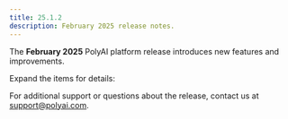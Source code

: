 ```yaml
---
title: 25.1.2
description: February 2025 release notes.
---
```


The **February 2025** PolyAI platform release introduces new features and improvements.

Expand the items for details:

<AccordionGroup>

<Accordion title="View knowledge base differences between versions" icon="book-open">
</Accordion>

<Accordion title="Function latency control" icon="wifi">
</Accordion>

<Accordion title="Audio management - upload audio" icon="volume-high">
</Accordion>

<Accordion title="Send SMS inline" icon="comment-dots">
</Accordion>

<Accordion title="Encoding variants in RAG" icon="layer-group">
</Accordion>

<Accordion title="Managing transition functions in a flow" icon="arrow-right-arrow-left">
</Accordion>

<Accordion title="Conversation review annotations" icon="magnifying-glass">
</Accordion>

<Accordion title="Agent config management" icon="gears">
</Accordion>

</AccordionGroup>

For additional support or questions about the release, contact us at [support@polyai.com](mailto:support@polyai.com).